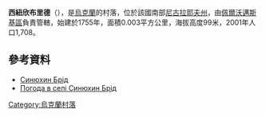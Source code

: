 {{coord|48|8|45|N|30|49|15|E|scale:100000|display=title}}

'''西紐欣布里德'''（{{lang-uk|Синюхин Брід}}），是[[烏克蘭|烏克蘭]]的村落，位於該國南部[[尼古拉耶夫州|尼古拉耶夫州]]，由[[佩爾沃邁斯基區|佩爾沃邁斯基區]]負責管轄，始建於1755年，面積0.003平方公里，海拔高度99米，2001年人口1,708。

==參考資料==
* [http://w1.c1.rada.gov.ua/pls/z7502/A005?rdat1=22.06.2014&rf7571=22832 Синюхин Брід]{{Dead link|date=2018年6月 |bot=InternetArchiveBot |fix-attempted=no }}
* [http://weather.in.ua/ua/nikolaevskaja/23844 Погода в селі Синюхин Брід] {{Wayback|url=http://weather.in.ua/ua/nikolaevskaja/23844 |date=20190708204528 }}

{{Ukraine-geo-stub}}
[[Category:烏克蘭村落|Category:烏克蘭村落]]